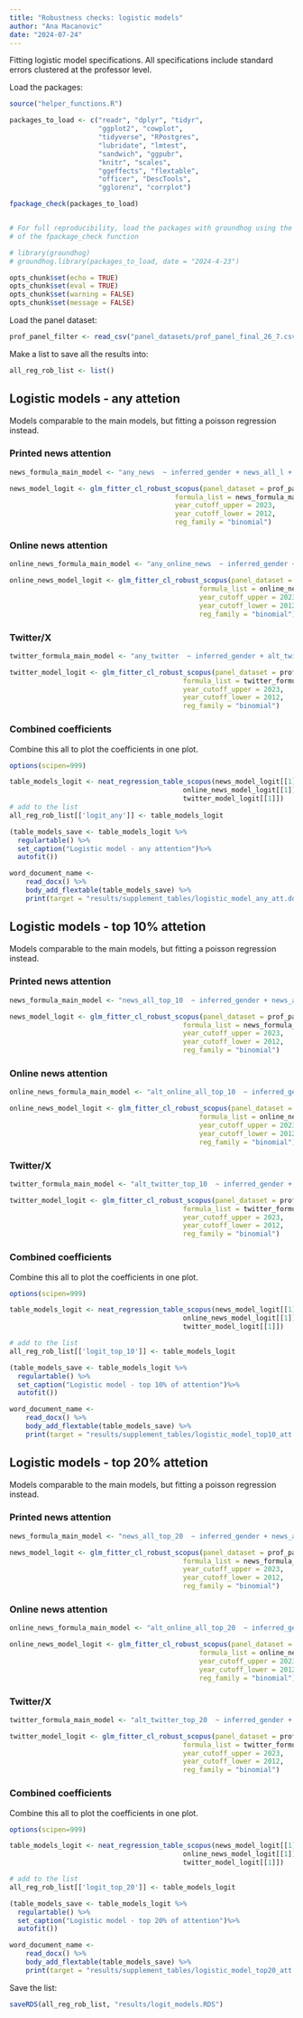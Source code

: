```yaml
---
title: "Robustness checks: logistic models"
author: "Ana Macanovic"
date: "2024-07-24"
---
```


Fitting logistic model specifications.
All specifications include standard errors clustered at the professor level.

Load the packages:
```r
source("helper_functions.R")

packages_to_load <- c("readr", "dplyr", "tidyr", 
                      "ggplot2", "cowplot",
                      "tidyverse", "RPostgres", 
                      "lubridate", "lmtest", 
                      "sandwich", "ggpubr", 
                      "knitr", "scales", 
                      "ggeffects", "flextable", 
                      "officer", "DescTools",
                      "gglorenz", "corrplot")

fpackage_check(packages_to_load)


# For full reproducibility, load the packages with groundhog using the code below instead
# of the fpackage_check function

# library(groundhog)
# groundhog.library(packages_to_load, date = "2024-4-23")
```


```r
opts_chunk$set(echo = TRUE)
opts_chunk$set(eval = TRUE)
opts_chunk$set(warning = FALSE)
opts_chunk$set(message = FALSE)
```


Load the panel dataset:
```r
prof_panel_filter <- read_csv("panel_datasets/prof_panel_final_26_7.csv")
```


Make a list to save all the results into:
```r
all_reg_rob_list <- list()
```

## Logistic models - any attetion

Models comparable to the main models, but fitting a poisson regression instead.

### Printed news attention

```r
news_formula_main_model <- "any_news  ~ inferred_gender + news_all_l + cited_by_total_all_l + alt_online_all_total_l + alt_twitter_total_l +coa_tot_cited_by_total_l + coa_tot_online_all_total_l + coa_tot_twitter_total_l+years_since_first_pub + as.factor(year)"

news_model_logit <- glm_fitter_cl_robust_scopus(panel_dataset = prof_panel_filter,
                                         formula_list = news_formula_main_model,
                                         year_cutoff_upper = 2023,
                                         year_cutoff_lower = 2012,
                                         reg_family = "binomial")
```

### Online news attention 
```r
online_news_formula_main_model <- "any_online_news  ~ inferred_gender + alt_online_all_l + cited_by_total_all_l + news_all_total_l + alt_twitter_total_l +coa_tot_cited_by_total_l + coa_tot_online_all_total_l + coa_tot_twitter_total_l+years_since_first_pub + as.factor(year)"

online_news_model_logit <- glm_fitter_cl_robust_scopus(panel_dataset = prof_panel_filter,
                                               formula_list = online_news_formula_main_model,
                                               year_cutoff_upper = 2023,
                                               year_cutoff_lower = 2012,
                                               reg_family = "binomial")
```

### Twitter/X
```r
twitter_formula_main_model <- "any_twitter  ~ inferred_gender + alt_twitter_l + cited_by_total_all_l + news_all_total_l + alt_online_all_total_l +coa_tot_cited_by_total_l + coa_tot_online_all_total_l + coa_tot_twitter_total_l+years_since_first_pub + as.factor(year)"

twitter_model_logit <- glm_fitter_cl_robust_scopus(panel_dataset = prof_panel_filter,
                                           formula_list = twitter_formula_main_model,
                                           year_cutoff_upper = 2023,
                                           year_cutoff_lower = 2012,
                                           reg_family = "binomial")
```


### Combined coefficients

Combine this all to plot the coefficients in one plot.
```r
options(scipen=999)

table_models_logit <- neat_regression_table_scopus(news_model_logit[[1]],
                                           online_news_model_logit[[1]],
                                           twitter_model_logit[[1]])
# add to the list
all_reg_rob_list[['logit_any']] <- table_models_logit

(table_models_save <- table_models_logit %>%
  regulartable() %>%
  set_caption("Logistic model - any attention")%>%
  autofit())

word_document_name <-
    read_docx() %>%
    body_add_flextable(table_models_save) %>%
    print(target = "results/supplement_tables/logistic_model_any_att.docx")
```



## Logistic models - top 10% attetion

Models comparable to the main models, but fitting a poisson regression instead.

### Printed news attention

```r
news_formula_main_model <- "news_all_top_10  ~ inferred_gender + news_all_l + cited_by_total_all_l + alt_online_all_total_l + alt_twitter_total_l +coa_tot_cited_by_total_l + coa_tot_online_all_total_l + coa_tot_twitter_total_l+years_since_first_pub + as.factor(year)"

news_model_logit <- glm_fitter_cl_robust_scopus(panel_dataset = prof_panel_filter,
                                           formula_list = news_formula_main_model,
                                           year_cutoff_upper = 2023,
                                           year_cutoff_lower = 2012,
                                           reg_family = "binomial")
```

### Online news attention 
```r
online_news_formula_main_model <- "alt_online_all_top_10  ~ inferred_gender + alt_online_all_l + cited_by_total_all_l + news_all_total_l + alt_twitter_total_l +coa_tot_cited_by_total_l + coa_tot_online_all_total_l + coa_tot_twitter_total_l+years_since_first_pub + as.factor(year)"

online_news_model_logit <- glm_fitter_cl_robust_scopus(panel_dataset = prof_panel_filter,
                                               formula_list = online_news_formula_main_model,
                                               year_cutoff_upper = 2023,
                                               year_cutoff_lower = 2012,
                                               reg_family = "binomial")
```

### Twitter/X
```r
twitter_formula_main_model <- "alt_twitter_top_10  ~ inferred_gender + alt_twitter_l + cited_by_total_all_l + news_all_total_l + alt_online_all_total_l +coa_tot_cited_by_total_l + coa_tot_online_all_total_l + coa_tot_twitter_total_l+years_since_first_pub + as.factor(year)"

twitter_model_logit <- glm_fitter_cl_robust_scopus(panel_dataset = prof_panel_filter,
                                           formula_list = twitter_formula_main_model,
                                           year_cutoff_upper = 2023,
                                           year_cutoff_lower = 2012,
                                           reg_family = "binomial")
```


### Combined coefficients

Combine this all to plot the coefficients in one plot.
```r
options(scipen=999)

table_models_logit <- neat_regression_table_scopus(news_model_logit[[1]],
                                           online_news_model_logit[[1]],
                                           twitter_model_logit[[1]])

# add to the list
all_reg_rob_list[['logit_top_10']] <- table_models_logit

(table_models_save <- table_models_logit %>%
  regulartable() %>%
  set_caption("Logistic model - top 10% of attention")%>%
  autofit())

word_document_name <-
    read_docx() %>%
    body_add_flextable(table_models_save) %>%
    print(target = "results/supplement_tables/logistic_model_top10_att.docx")
```


## Logistic models - top 20% attetion

Models comparable to the main models, but fitting a poisson regression instead.

### Printed news attention

```r
news_formula_main_model <- "news_all_top_20  ~ inferred_gender + news_all_l + cited_by_total_all_l + alt_online_all_total_l + alt_twitter_total_l +coa_tot_cited_by_total_l + coa_tot_online_all_total_l + coa_tot_twitter_total_l+years_since_first_pub + as.factor(year)"

news_model_logit <- glm_fitter_cl_robust_scopus(panel_dataset = prof_panel_filter,
                                           formula_list = news_formula_main_model,
                                           year_cutoff_upper = 2023,
                                           year_cutoff_lower = 2012,
                                           reg_family = "binomial")
```

### Online news attention 
```r
online_news_formula_main_model <- "alt_online_all_top_20  ~ inferred_gender + alt_online_all_l + cited_by_total_all_l + news_all_total_l + alt_twitter_total_l +coa_tot_cited_by_total_l + coa_tot_online_all_total_l + coa_tot_twitter_total_l+years_since_first_pub + as.factor(year)"

online_news_model_logit <- glm_fitter_cl_robust_scopus(panel_dataset = prof_panel_filter,
                                               formula_list = online_news_formula_main_model,
                                               year_cutoff_upper = 2023,
                                               year_cutoff_lower = 2012,
                                               reg_family = "binomial")
```

### Twitter/X
```r
twitter_formula_main_model <- "alt_twitter_top_20  ~ inferred_gender + alt_twitter_l + cited_by_total_all_l + news_all_total_l + alt_online_all_total_l +coa_tot_cited_by_total_l + coa_tot_online_all_total_l + coa_tot_twitter_total_l+years_since_first_pub + as.factor(year)"

twitter_model_logit <- glm_fitter_cl_robust_scopus(panel_dataset = prof_panel_filter,
                                           formula_list = twitter_formula_main_model,
                                           year_cutoff_upper = 2023,
                                           year_cutoff_lower = 2012,
                                           reg_family = "binomial")
```


### Combined coefficients

Combine this all to plot the coefficients in one plot.
```r
options(scipen=999)

table_models_logit <- neat_regression_table_scopus(news_model_logit[[1]],
                                           online_news_model_logit[[1]],
                                           twitter_model_logit[[1]])

# add to the list
all_reg_rob_list[['logit_top_20']] <- table_models_logit

(table_models_save <- table_models_logit %>%
  regulartable() %>%
  set_caption("Logistic model - top 20% of attention")%>%
  autofit())

word_document_name <-
    read_docx() %>%
    body_add_flextable(table_models_save) %>%
    print(target = "results/supplement_tables/logistic_model_top20_att.docx")
```


Save the list:
```r
saveRDS(all_reg_rob_list, "results/logit_models.RDS")
```
